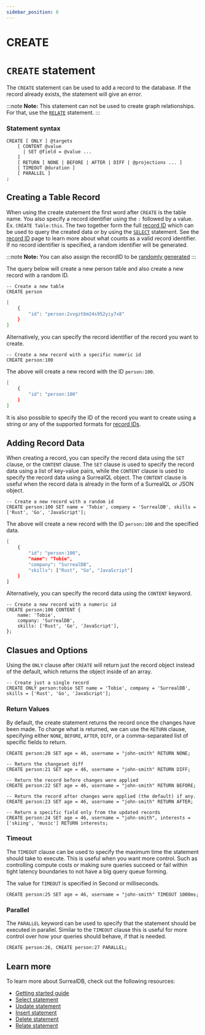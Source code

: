 ```yaml
---
sidebar_position: 6
---
```


# CREATE

# `CREATE` statement

The `CREATE` statement can be used to add a record to the database. If the record already exists, the statement will give an error.

:::note
__Note:__ This statement can not be used to create graph relationships. For that, use the [`RELATE`](/docs/surrealdb/surrealql/statements/relate) statement.
:::

### Statement syntax

```surql title="SurrealQL Syntax"
CREATE [ ONLY ] @targets
	[ CONTENT @value
	  | SET @field = @value ...
	]
	[ RETURN [ NONE | BEFORE | AFTER | DIFF | @projections ... ]
	[ TIMEOUT @duration ]
	[ PARALLEL ]
;
```

## Creating a Table Record

When using the create statement the first word after `CREATE` is the table name. You also specify a record identifier using the `:` followed by a value. Ex. `CREATE Table:this`. The two together form the full [record ID](/docs/surrealdb/surrealql/datamodel/ids) which can be used to query the created data or by using the [`SELECT`](/docs/surrealdb/surrealql/statements/select) statement. See the [record ID](/docs/surrealdb/surrealql/datamodel/ids) page to learn more about what counts as a valid record identifier.  If no record identifier is specified, a random identifier will be generated.

:::note
__Note:__ You can also assign the recordID to be [randomly generated](/docs/surrealdb/surrealql/datamodel/ids#generating-record-ids) 
:::

The query below will create a new person table and also create a new record with a random ID.

```surql
-- Create a new table
CREATE person
```

```bash title="Response"
[
    {
        "id": "person:2vvgzt6m24s952yiy7x8"
    }
]
```

Alternatively, you can specify the record identifier of the record you want to create.

```surql
-- Create a new record with a specific numeric id
CREATE person:100
```

The above will create a new record with the ID `person:100`.

```bash title="Response"
[
	{
		"id": "person:100"
	}
]
```

It is also possible to specify the ID of the record you want to create using a string or any of the supported formats for [record IDs](/docs/surrealdb/surrealql/datamodel/ids).



## Adding Record Data

When creating a record, you can specify the record data using the `SET` clause, or the `CONTENT` clause. The `SET` clause is used to specify the record data using a list of key-value pairs, while the `CONTENT` clause is used to specify the record data using a SurrealQL object. The `CONTENT` clause is useful when the record data is already in the form of a SurrealQL or JSON object.

```surql
-- Create a new record with a random id
CREATE person:100 SET name = 'Tobie', company = 'SurrealDB', skills = ['Rust', 'Go', 'JavaScript'];
```

The above will create a new record with the ID `person:100` and the specified data.

```bash title="Response"
[
	{
		"id": "person:100",
		"name": "Tobie",
		"company": "SurrealDB",
		"skills": ["Rust", "Go", "JavaScript"]
	}
]
```

Alternatively, you can specify the record data using the `CONTENT` keyword.

```surql
-- Create a new record with a numeric id
CREATE person:100 CONTENT {
	name: 'Tobie',
	company: 'SurrealDB',
	skills: ['Rust', 'Go', 'JavaScript'],
};
```

## Clasues and Options

Using the `ONLY` clause after `CREATE` will return just the record object instead of the default, which returns the object inside of an array.

```surql
-- Create just a single record
CREATE ONLY person:tobie SET name = 'Tobie', company = 'SurrealDB', skills = ['Rust', 'Go', 'JavaScript'];
```
### Return Values

By default, the create statement returns the record once the changes have been made. To change what is returned, we can use the `RETURN` clause, specifying either `NONE`, `BEFORE`, `AFTER`, `DIFF`, or a comma-separated list of specific fields to return.

```surql
CREATE person:20 SET age = 46, username = "john-smith" RETURN NONE;
```

```surql
-- Return the changeset diff
CREATE person:21 SET age = 46, username = "john-smith" RETURN DIFF;
```

```surql
-- Return the record before changes were applied
CREATE person:22 SET age = 46, username = "john-smith" RETURN BEFORE;
```

```surql
-- Return the record after changes were applied (the default) if any.
CREATE person:23 SET age = 46, username = "john-smith" RETURN AFTER;
```

```surql
-- Return a specific field only from the updated records
CREATE person:24 SET age = 46, username = "john-smith", interests = ['skiing', 'music'] RETURN interests;
```

### Timeout

The `TIMEOUT` clause can be used to specify the maximum time the statement should take to execute. This is useful when you want more control. Such as controlling compute costs or making sure queries succeed or fail within tight latency boundaries to not have a big query queue forming.

The value for `TIMEOUT` is specified in Second or milliseconds.

```surql
CREATE person:25 SET age = 46, username = "john-smith" TIMEOUT 1000ms;
```

### Parallel

The `PARALLEL` keyword can be used to specify that the statement should be executed in parallel. Similar to the `TIMEOUT` clause this is useful for more control over how your queries should behave, if that is needed.

```surql
CREATE person:26, CREATE person:27 PARALLEL; 
```

## Learn more 

To learn more about SurrealDB, check out the following resources: 
- [Getting started guide](/docs/surrealdb/introduction/start)
- [Select statement](/docs/surrealdb/surrealql/statements/select)
- [Update statement](/docs/surrealdb/surrealql/statements/update)
- [Insert statement](/docs/surrealdb/surrealql/statements/insert)
- [Delete statement](/docs/surrealdb/surrealql/statements/delete)
- [Relate statement](/docs/surrealdb/surrealql/statements/relate)

